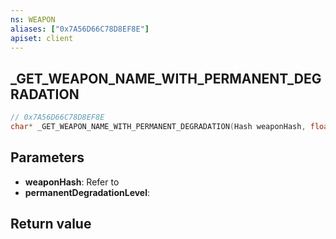 ```yaml
---
ns: WEAPON
aliases: ["0x7A56D66C78D8EF8E"]
apiset: client
---
```

## _GET_WEAPON_NAME_WITH_PERMANENT_DEGRADATION

```c
// 0x7A56D66C78D8EF8E
char* _GET_WEAPON_NAME_WITH_PERMANENT_DEGRADATION(Hash weaponHash, float permanentDegradationLevel);
```


## Parameters
* **weaponHash**: Refer to <EmbeddedEnum type="eWeaponHash" />
* **permanentDegradationLevel**:

## Return value
